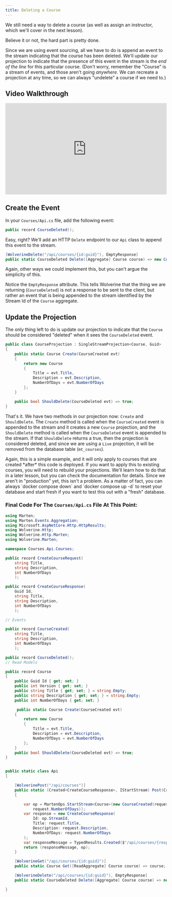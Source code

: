 ```yaml
---
title: Deleting a Course
---
```




We still need a way to delete a course (as well as assign an instructor, which we'll cover in the next lesson).

Believe it or not, the hard part is pretty done. 

Since we are using event sourcing, all we have to do is append an event to the stream indicating that the course has been deleted. We'll update our projection to indicate that the presence of this event in the stream is the *end of the line* for this particular course. (Don't worry, remember the "Course" is a stream of events, and those aren't going *anywhere*. We can recreate a projection at any time, so we can always "undelete" a course if we need to.)

## Video Walkthrough

<div style="padding:56.25% 0 0 0;position:relative;"><iframe src="https://player.vimeo.com/video/1092807230?badge=0&amp;autopause=0&amp;player_id=0&amp;app_id=58479" frameborder="0" allow="autoplay; fullscreen; picture-in-picture; clipboard-write; encrypted-media; web-share" style="position:absolute;top:0;left:0;width:100%;height:100%;" title="JasperFx Getting Started -3 - Deleting Courses"></iframe></div><script src="https://player.vimeo.com/api/player.js"></script>

## Create the Event 

In your `Courses/Api.cs` file, add the following event:

```csharp
public record CourseDeleted();
```

Easy, right? We'll add an HTTP `Delete` endpoint to our `Api` class to append this event to the stream. 

```csharp title="Api"
[WolverineDelete("/api/courses/{id:guid}"), EmptyResponse]
public static CourseDeleted Delete([Aggregate] Course course) => new CourseDeleted();
```

Again, other ways we could implement this, but you can't argue the simplicity of this.

Notice the `EmptyResponse` attribute. This tells Wolverine that the thing we are returning (`CourseDeleted`) is not a response to be sent to the client, but rather an event that is being appended to the stream identified by the Stream Id of the `Course` aggregate.

## Update the Projection

The only thing left to do is update our projection to indicate that the `Course` should be considered "deleted" when it sees the `CourseDeleted` event.

```csharp title="CourseProjection" ins={13}
public class CourseProjection : SingleStreamProjection<Course, Guid>
{
    public static Course Create(CourseCreated evt)
    {
        return new Course
        {
            Title = evt.Title,
            Description = evt.Description,
            NumberOfDays = evt.NumberOfDays
        };
    } 

    public bool ShouldDelete(CourseDeleted evt) => true;
}
```

That's it. We have two methods in our projection now: `Create` and `ShouldDelete`. The `Create` method is called when the `CourseCreated` event is appended to the stream and it creates a new `Course` projection, and the `ShouldDelete` method is called when the `CourseDeleted` event is appended to the stream. If that `ShouldDelete` returns a true, then the projection is considered deleted, and since we are using a `Live` projection, it will be removed from the database table (`mt_courses`). 

<Aside type="note">
Again, this is a simple example, and it will only apply to courses that are created *after* this code is deployed. If you want to apply this to existing courses, you will need to rebuild your projections. We'll learn how to do that in a later lesson, but you can check the documentation for details. Since we aren't in "production" yet, this isn't a problem. As a matter of fact, you can always `docker compose down` and `docker compose up -d` to reset your database and start fresh if you want to test this out with a "fresh" database.
</Aside>


### Final Code For The `Courses/Api.cs` File At This Point:

```csharp showLineNumbers title="Courses/Api.cs" ins={31, 51, 77-78}
using Marten;
using Marten.Events.Aggregation;
using Microsoft.AspNetCore.Http.HttpResults;
using Wolverine.Http;
using Wolverine.Http.Marten;
using Wolverine.Marten;

namespace Courses.Api.Courses;

public record CreateCourseRequest(
    string Title, 
    string Description, 
    int NumberOfDays
    );

public record CreateCourseResponse(
    Guid Id, 
    string Title, 
    string Description, 
    int NumberOfDays
    );

// Events 

public record CourseCreated(
    string Title, 
    string Description, 
    int NumberOfDays
    );

public record CourseDeleted();
// Read Models

public record Course
{
    public Guid Id { get; set; }
    public int Version { get; set; }
    public string Title { get; set; } = string.Empty;
    public string Description { get; set; } = string.Empty;
    public int NumberOfDays { get; set; }

     public static Course Create(CourseCreated evt)
    {
        return new Course
        {
            Title = evt.Title,
            Description = evt.Description,
            NumberOfDays = evt.NumberOfDays
        };
    }
    public bool ShouldDelete(CourseDeleted evt) => true;
}


public static class Api
{

    [WolverinePost("/api/courses")]
    public static (Created<CreateCourseResponse>, IStartStream) Post(CreateCourseRequest request)
    {

        var op = MartenOps.StartStream<Course>(new CourseCreated(request.Title, request.Description,
            request.NumberOfDays));
        var response = new CreateCourseResponse(
            Id: op.StreamId,
            Title: request.Title,
            Description: request.Description,
            NumberOfDays: request.NumberOfDays
        );
        var responseMessage = TypedResults.Created($"/api/courses/{response.Id}", response);
        return (responseMessage, op);
    }

    [WolverineGet("/api/courses/{id:guid}")]
    public static Course Get([ReadAggregate] Course course) => course;

    [WolverineDelete("/api/courses/{id:guid}"), EmptyResponse]
    public static CourseDeleted Delete([Aggregate] Course course) => new CourseDeleted();

}
```